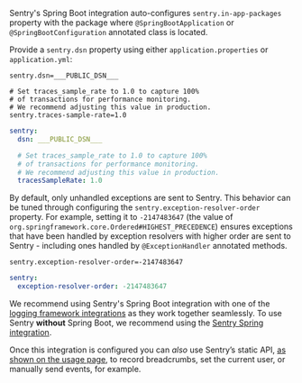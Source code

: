 Sentry's Spring Boot integration auto-configures `sentry.in-app-packages` property with the package where `@SpringBootApplication` or `@SpringBootConfiguration` annotated class is located.

Provide a `sentry.dsn` property using either `application.properties` or `application.yml`:

<SignInNote />

```properties {filename:application.properties} {"onboardingOptions": {"performance": "2-6"}}
sentry.dsn=___PUBLIC_DSN___

# Set traces_sample_rate to 1.0 to capture 100%
# of transactions for performance monitoring.
# We recommend adjusting this value in production.
sentry.traces-sample-rate=1.0
```

```yaml {filename:application.yml} {"onboardingOptions": {"performance": "3-7"}}
sentry:
  dsn: ___PUBLIC_DSN___

  # Set traces_sample_rate to 1.0 to capture 100%
  # of transactions for performance monitoring.
  # We recommend adjusting this value in production.
  tracesSampleRate: 1.0
```

By default, only unhandled exceptions are sent to Sentry. This behavior can be tuned through configuring the `sentry.exception-resolver-order` property. For example, setting it to `-2147483647` (the value of `org.springframework.core.Ordered#HIGHEST_PRECEDENCE`) ensures exceptions that have been handled by exception resolvers with higher order are sent to Sentry - including ones handled by `@ExceptionHandler` annotated methods.

```properties {filename:application.properties}
sentry.exception-resolver-order=-2147483647
```

```yaml {filename:application.yml}
sentry:
  exception-resolver-order: -2147483647
```

We recommend using Sentry's Spring Boot integration with one of the [logging framework integrations](logging-frameworks/) as they work together seamlessly. To use Sentry **without** Spring Boot, we recommend using the [Sentry Spring integration](/platforms/java/guides/spring/).

Once this integration is configured you can _also_ use Sentry’s static API, [as shown on the usage page](usage/), to record breadcrumbs, set the current user, or manually send events, for example.
